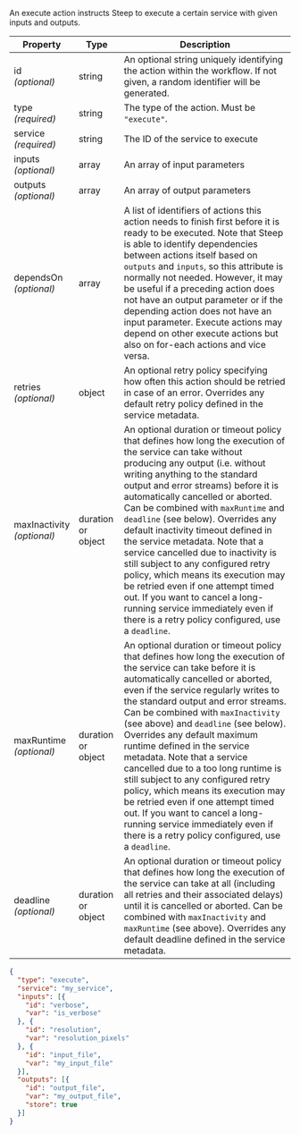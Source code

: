 
An execute action instructs Steep to execute a certain service with given
inputs and outputs.

| Property                       | Type   | Description
| ------------------------------ | ------ | -----------
| id<br/>*(optional)*            | string | An optional string uniquely identifying the action within the workflow. If not given, a random identifier will be generated.
| type<br/>*(required)*          | string | The type of the action. Must be `"execute"`.
| service<br/>*(required)*       | string | The ID of the <ScrollLink href="#service-metadata">service</ScrollLink> to execute
| inputs<br/>*(optional)*        | array  | An array of <ScrollLink href="#parameters">input parameters</ScrollLink>
| outputs<br/>*(optional)*       | array  | An array of <ScrollLink href="#output-parameters">output parameters</ScrollLink>
| dependsOn<br/>*(optional)*     | array  | A list of identifiers of actions this action needs to finish first before it is ready to be executed. Note that Steep is able to identify dependencies between actions itself based on `outputs` and `inputs`, so this attribute is normally not needed. However, it may be useful if a preceding action does not have an output parameter or if the depending action does not have an input parameter. Execute actions may depend on other execute actions but also on <ScrollLink href="#for-each-actions">for-each actions</ScrollLink> and vice versa.
| retries<br/>*(optional)*       | object | An optional <ScrollLink href="#retry-policies">retry policy</ScrollLink> specifying how often this action should be retried in case of an error. Overrides any default retry policy defined in the <ScrollLink href="#service-metadata">service metadata</ScrollLink>.
| maxInactivity<br/>*(optional)* | <ScrollLink href="#durations">duration</ScrollLink> or object | An optional <ScrollLink href="#durations">duration</ScrollLink> or <ScrollLink href="#timeout-policies">timeout policy</ScrollLink> that defines how long the execution of the service can take without producing any output (i.e. without writing anything to the standard output and error streams) before it is automatically cancelled or aborted. Can be combined with `maxRuntime` and `deadline` (see below). Overrides any default inactivity timeout defined in the <ScrollLink href="#service-metadata">service metadata</ScrollLink>. Note that a service cancelled due to inactivity is still subject to any configured <ScrollLink href="#retry-policies">retry policy</ScrollLink>, which means its execution may be retried even if one attempt timed out. If you want to cancel a long-running service immediately even if there is a retry policy configured, use a `deadline`.
| maxRuntime<br/>*(optional)*    | <ScrollLink href="#durations">duration</ScrollLink> or object | An optional <ScrollLink href="#durations">duration</ScrollLink> or <ScrollLink href="#timeout-policies">timeout policy</ScrollLink> that defines how long the execution of the service can take before it is automatically cancelled or aborted, even if the service regularly writes to the standard output and error streams. Can be combined with `maxInactivity` (see above) and `deadline` (see below). Overrides any default maximum runtime defined in the <ScrollLink href="#service-metadata">service metadata</ScrollLink>. Note that a service cancelled due to a too long runtime is still subject to any configured <ScrollLink href="#retry-policies">retry policy</ScrollLink>, which means its execution may be retried even if one attempt timed out. If you want to cancel a long-running service immediately even if there is a retry policy configured, use a `deadline`.
| deadline<br/>*(optional)*      | <ScrollLink href="#durations">duration</ScrollLink> or object | An optional <ScrollLink href="#durations">duration</ScrollLink> or <ScrollLink href="#timeout-policies">timeout policy</ScrollLink> that defines how long the execution of the service can take at all (including all retries and their associated delays) until it is cancelled or aborted. Can be combined with `maxInactivity` and `maxRuntime` (see above). Overrides any default deadline defined in the <ScrollLink href="#service-metadata">service metadata</ScrollLink>.

<CodeExample title="Example:">

```json code-example
{
  "type": "execute",
  "service": "my_service",
  "inputs": [{
    "id": "verbose",
    "var": "is_verbose"
  }, {
    "id": "resolution",
    "var": "resolution_pixels"
  }, {
    "id": "input_file",
    "var": "my_input_file"
  }],
  "outputs": [{
    "id": "output_file",
    "var": "my_output_file",
    "store": true
  }]
}
```

</CodeExample>
